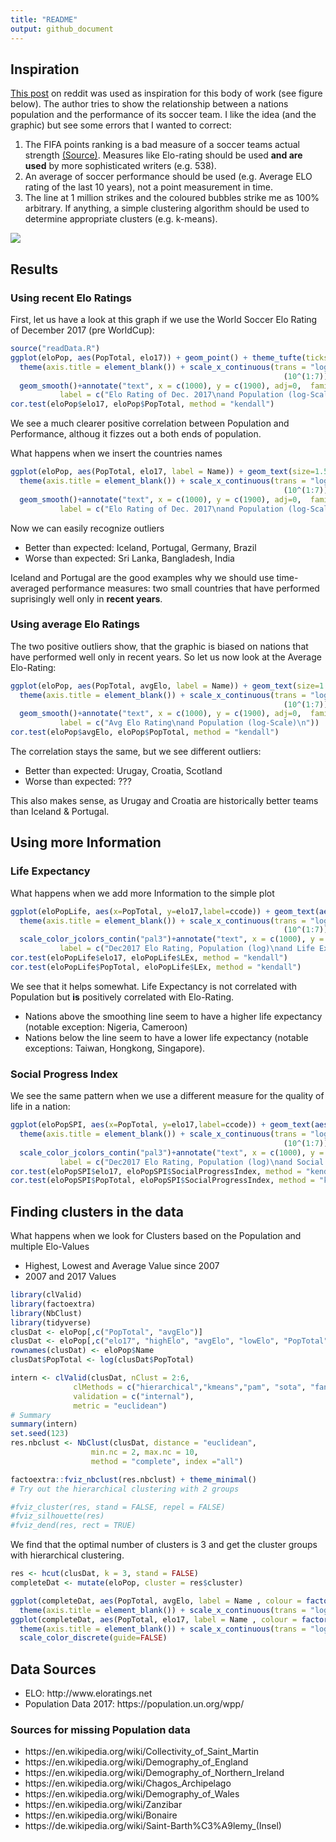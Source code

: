 ```yaml
---
title: "README"
output: github_document
---
```


## Inspiration

[This post](https://old.reddit.com/r/soccer/comments/9xvggj/oc_does_a_nations_population_size_predict_the/ "Reddit Link") on reddit was used as inspiration for this body of work (see figure below).
The author tries to show the relationship between a nations population and the performance of its soccer team. I like the idea (and the graphic) but see some errors that I wanted to correct:

1. The FIFA points ranking is a bad measure of a soccer teams actual strength [(Source)](http://lasek.rexamine.com/football_rankings.pdf "Source"). Measures like Elo-rating should be used **and are used** by more sophisticated writers (e.g. 538). 
2. An average of soccer performance should be used (e.g. Average ELO rating of the last 10 years), not a point measurement in time. 
3. The line at 1 million strikes and the coloured bubbles strike me as 100% arbitrary. If anything, a simple clustering algorithm should be used to determine appropriate clusters (e.g. k-means).

![](xiblhhtbvvy11.png)

## Results

### Using recent Elo Ratings

First, let us have a look at this graph if we use the World Soccer Elo Rating of December 2017 (pre WorldCup):
```r
source("readData.R")
ggplot(eloPop, aes(PopTotal, elo17)) + geom_point() + theme_tufte(ticks = F) + 
  theme(axis.title = element_blank()) + scale_x_continuous(trans = "log10", breaks = 100 * 
                                                             (10^(1:7)), labels = comma)+
  geom_smooth()+annotate("text", x = c(1000), y = c(1900), adj=0,  family="serif",
           label = c("Elo Rating of Dec. 2017\nand Population (log-Scale)\n"))
cor.test(eloPop$elo17, eloPop$PopTotal, method = "kendall")
```
We see a much clearer positive correlation between Population and Performance, althoug it fizzes out a both ends of population.

What happens when we insert the countries names
```r
ggplot(eloPop, aes(PopTotal, elo17, label = Name)) + geom_text(size=1.5) + theme_tufte(ticks = F) + 
  theme(axis.title = element_blank()) + scale_x_continuous(trans = "log10", breaks = 100 * 
                                                             (10^(1:7)), labels = comma)+
  geom_smooth()+annotate("text", x = c(1000), y = c(1900), adj=0,  family="serif",
           label = c("Elo Rating of Dec. 2017\nand Population (log-Scale)\n"))
```
Now we can easily recognize outliers

* Better than expected: Iceland, Portugal, Germany, Brazil
* Worse than expected: Sri Lanka, Bangladesh, India

Iceland and Portugal are the good examples why we should use time-averaged performance measures: two small countries that have performed suprisingly well only in **recent years**. 

### Using average Elo Ratings

The two positive outliers show, that the graphic is biased on nations that have performed well only in recent years. So let us now look at the Average Elo-Rating:

```r
ggplot(eloPop, aes(PopTotal, avgElo, label = Name)) + geom_text(size=1.5) + theme_tufte(ticks = F) + 
  theme(axis.title = element_blank()) + scale_x_continuous(trans = "log10", breaks = 100 * 
                                                             (10^(1:7)), labels = comma)+
  geom_smooth()+annotate("text", x = c(1000), y = c(1900), adj=0,  family="serif",
           label = c("Avg Elo Rating\nand Population (log-Scale)\n"))
cor.test(eloPop$avgElo, eloPop$PopTotal, method = "kendall")
```

The correlation stays the same, but we see different outliers:

* Better than expected: Urugay, Croatia, Scotland
* Worse than expected: ???

This also makes sense, as Urugay and Croatia are historically better teams than Iceland & Portugal. 

## Using more Information

### Life Expectancy

What happens when we add more Information to the simple plot

```r
ggplot(eloPopLife, aes(x=PopTotal, y=elo17,label=ccode)) + geom_text(aes(color=LEx), size=3) + theme_tufte(ticks = F) + 
  theme(axis.title = element_blank()) + scale_x_continuous(trans = "log10", breaks = 100 * 
                                                             (10^(1:7)), labels = comma)+geom_smooth(se=FALSE)+
  scale_color_jcolors_contin("pal3")+annotate("text", x = c(1000), y = c(2000), adj=0,  family="serif",
           label = c("Dec2017 Elo Rating, Population (log)\nand Life Expectancy"))
cor.test(eloPopLife$elo17, eloPopLife$LEx, method = "kendall")
cor.test(eloPopLife$PopTotal, eloPopLife$LEx, method = "kendall")
```
We see that it helps somewhat. Life Expectancy is not correlated with Population but **is** positively correlated with Elo-Rating. 

* Nations above the smoothing line seem to have a higher life expectancy (notable exception: Nigeria, Cameroon)
* Nations below the line seem to have a lower life expectancy (notable exceptions: Taiwan, Hongkong, Singapore). 

### Social Progress Index

We see the same pattern when we use a different measure for the quality of life in a nation:

```r
ggplot(eloPopSPI, aes(x=PopTotal, y=elo17,label=ccode)) + geom_text(aes(color=SocialProgressIndex), size=3) + theme_tufte(ticks = F) + 
  theme(axis.title = element_blank()) + scale_x_continuous(trans = "log10", breaks = 100 * 
                                                             (10^(1:7)), labels = comma)+geom_smooth(se=FALSE)+
  scale_color_jcolors_contin("pal3")+annotate("text", x = c(1000), y = c(2000), adj=0,  family="serif",
           label = c("Dec2017 Elo Rating, Population (log)\nand Social Progress Index"))
cor.test(eloPopSPI$elo17, eloPopSPI$SocialProgressIndex, method = "kendall")
cor.test(eloPopSPI$PopTotal, eloPopSPI$SocialProgressIndex, method = "kendall")
```


## Finding clusters in the data

What happens when we look for Clusters based on the Population and multiple Elo-Values

* Highest, Lowest and Average Value since 2007
* 2007 and 2017 Values

```r
library(clValid)
library(factoextra)
library(NbClust)
library(tidyverse)
clusDat <- eloPop[,c("PopTotal", "avgElo")]
clusDat <- eloPop[,c("elo17", "highElo", "avgElo", "lowElo", "PopTotal", "elo07")]
rownames(clusDat) <- eloPop$Name
clusDat$PopTotal <- log(clusDat$PopTotal)

intern <- clValid(clusDat, nClust = 2:6, 
              clMethods = c("hierarchical","kmeans","pam", "sota", "fanny"),
              validation = c("internal"),
              metric = "euclidean")
# Summary
summary(intern)
set.seed(123)
res.nbclust <- NbClust(clusDat, distance = "euclidean",
                  min.nc = 2, max.nc = 10, 
                  method = "complete", index ="all") 

factoextra::fviz_nbclust(res.nbclust) + theme_minimal()
# Try out the hierarchical clustering with 2 groups

#fviz_cluster(res, stand = FALSE, repel = FALSE)
#fviz_silhouette(res)
#fviz_dend(res, rect = TRUE)
```

We find that the optimal number of clusters is 3 and get the cluster groups with hierarchical clustering.

```r
res <- hcut(clusDat, k = 3, stand = FALSE)
completeDat <- mutate(eloPop, cluster = res$cluster)

ggplot(completeDat, aes(PopTotal, avgElo, label = Name , colour = factor(cluster))) + geom_text(size=1.5) + theme_tufte(ticks = F) + 
  theme(axis.title = element_blank()) + scale_x_continuous(trans = "log10", breaks = 100 *(10^(1:7)), labels = comma)+scale_color_discrete(guide=FALSE)
ggplot(completeDat, aes(PopTotal, elo17, label = Name , colour = factor(cluster))) + geom_text(size=1.5) + theme_tufte(ticks = F) + 
  theme(axis.title = element_blank()) + scale_x_continuous(trans = "log10", breaks = 100 *  (10^(1:7)), labels = comma)+
  scale_color_discrete(guide=FALSE)
```

## Data Sources

* ELO: http://www.eloratings.net
* Population Data 2017: https://population.un.org/wpp/

### Sources for missing Population data

* https://en.wikipedia.org/wiki/Collectivity_of_Saint_Martin
* https://en.wikipedia.org/wiki/Demography_of_England
* https://en.wikipedia.org/wiki/Demography_of_Northern_Ireland
* https://en.wikipedia.org/wiki/Chagos_Archipelago
* https://en.wikipedia.org/wiki/Demography_of_Wales
* https://en.wikipedia.org/wiki/Zanzibar
* https://en.wikipedia.org/wiki/Bonaire
* https://de.wikipedia.org/wiki/Saint-Barth%C3%A9lemy_(Insel)
